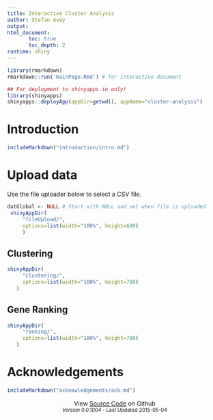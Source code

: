 ```yaml
---
title: Interactive Cluster Analysis
author: Stefan Avey
output:
html_document:
       toc: true
       toc_depth: 2
runtime: shiny
---
```


```r

library(rmarkdown)
rmarkdown::run('mainPage.Rmd') # for interactive document

## For deployment to shinyapps.io only!
library(shinyapps)
shinyapps::deployApp(appDir=getwd(), appName="cluster-analysis")

```

# Introduction
```r
includeMarkdown("introduction/intro.md")
```

# Upload data
Use the file uploader below to select a CSV file.

```r
datGlobal <- NULL # Start with NULL and set when file is uploaded
 shinyAppDir(
     "fileUpload/",
     options=list(width="100%", height=600)
	 )
```

## Clustering
```r
shinyAppDir(
     "clustering/",
     options=list(width="100%", height=700)
   )
```

## Gene Ranking
```r
shinyAppDir(
     "ranking/",
     options=list(width="100%", height=700)
   )
```

# Acknowledgements
```r
includeMarkdown("acknowledgements/ack.md")
```

<footer>
<center><medium>View <a href="http://github.com/stefanavey/cluster-analysis" target="_blank" title="Cluster Analysis Source Code">Source Code</a> on Github</medium></center>
<center><small><em>Version 0.0.1004</em> - Last Updated 2015-05-04</small></center>
</footer>


